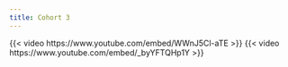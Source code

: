 ```yaml
---
title: Cohort 3
---
```

{{< video https://www.youtube.com/embed/WWnJ5Cl-aTE >}}
{{< video https://www.youtube.com/embed/_byYFTQHp1Y >}}
